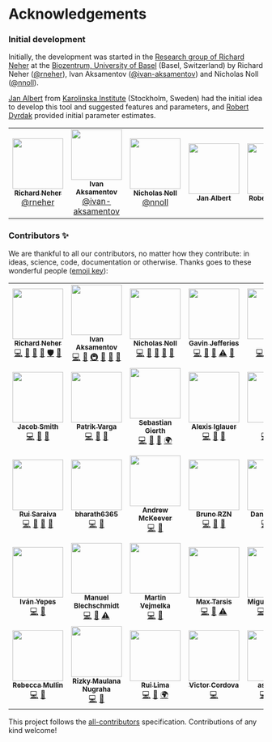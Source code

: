 

<Container>
<Row>
<Col>

<h1 class="h1-default">Acknowledgements</h1>

### Initial development

Initially, the development was started in the [Research group of Richard Neher](https://neherlab.org) at the
[Biozentrum, University of Basel](https://www.biozentrum.unibas.ch/home/) (Basel, Switzerland) by Richard Neher
([@rneher](https://github.com/rneher)), Ivan Aksamentov ([@ivan-aksamentov](https://github.com/ivan-aksamentov)) and
Nicholas Noll ([@nnoll](https://github.com/nnoll)).

[Jan Albert](https://ki.se/en/mtc/jan-albert-group) from [Karolinska Institute](https://ki.se/en) (Stockholm, Sweden)
had the initial idea to develop this tool and suggested features and parameters, and
[Robert Dyrdak](https://staff.ki.se/people/robdyr) provided initial parameter estimates.

<table class="team-table">
<tr>
<td align="center">
<a href="https://neherlab.org/">
<img src="https://avatars3.githubusercontent.com/u/8379168?v=4" width="100px;" alt="" />
<br />
<sub><b>Richard Neher</b></sub>
<br />
<sub><a href="https://github.com/rneher">@rneher</a></sub>
</a>
</td>

<td align="center">
  <a href="https://github.com/ivan-aksamentov">
    <img src="https://avatars0.githubusercontent.com/u/9403403?v=4" width="100px;" alt="" />
    <br />
    <sub>
      <b>Ivan Aksamentov</b>
    </sub>
    <br />
    <sub>
      <a href="https://github.com/ivan-aksamentov">@ivan-aksamentov</a>
    </sub>
  </a>
</td>

<td align="center">
  <a href="https://neherlab.org/nicholas-noll.html">
    <img src="https://avatars3.githubusercontent.com/u/29447707?v=4" width="100px;" alt="" />
    <br />
    <sub>
      <b>Nicholas Noll</b>
    </sub>
    <br />
    <sub>
      <a href="https://github.com/nnoll">@nnoll</a>
    </sub>
  </a>
</td>

<td align="center">
  <a href="https://ki.se/en/mtc/jan-albert-group">
    <img
      src="https://user-images.githubusercontent.com/9403403/77488039-5ca6a000-6e34-11ea-999a-9a1d1783e3da.jpg"
      width="100px;"
      alt=""
    />
    <br />
    <sub>
      <b>Jan Albert</b>
    </sub>
    <br />
    <sub>
      <a href=""> </a>
    </sub>
  </a>
</td>

<td align="center">
  <a href="https://staff.ki.se/people/robdyr">
    <img
      src="https://user-images.githubusercontent.com/9403403/77488041-5dd7cd00-6e34-11ea-996c-1482ee0cc669.jpg"
      width="100px;"
      alt=""
    />
    <br />
    <sub>
      <b>Robert Dyrdak</b>
    </sub>
    <br />
    <sub>
      <a href=""> </a>
    </sub>
  </a>
</td>

</tr>
</table>

### Contributors ✨

We are thankful to all our contributors, no matter how they contribute: in ideas, science, code, documentation or
otherwise. Thanks goes to these wonderful people ([emoji key](https://allcontributors.org/docs/en/emoji-key)):

<!-- ALL-CONTRIBUTORS-LIST:START - Do not remove or modify this section -->
<!-- prettier-ignore-start -->
<!-- markdownlint-disable -->
<table>
  <tr>
    <td align="center"><a href="http://neherlab.org"><img src="https://avatars3.githubusercontent.com/u/8379168?v=4" width="100px;" alt=""/><br /><sub><b>Richard Neher</b></sub></a><br /><a href="https://github.com/neherlab/covid19_scenarios/commits?author=rneher" title="Code">💻</a> <a href="https://github.com/neherlab/covid19_scenarios/commits?author=rneher" title="Documentation">📖</a> <a href="#data-rneher" title="Data">🔣</a> <a href="#maintenance-rneher" title="Maintenance">🚧</a> <a href="#security-rneher" title="Security">🛡️</a> <a href="https://github.com/neherlab/covid19_scenarios/pulls?q=is%3Apr+reviewed-by%3Arneher" title="Reviewed Pull Requests">👀</a></td>
    <td align="center"><a href="https://github.com/ivan-aksamentov"><img src="https://avatars0.githubusercontent.com/u/9403403?v=4" width="100px;" alt=""/><br /><sub><b>Ivan Aksamentov</b></sub></a><br /><a href="https://github.com/neherlab/covid19_scenarios/commits?author=ivan-aksamentov" title="Code">💻</a> <a href="https://github.com/neherlab/covid19_scenarios/commits?author=ivan-aksamentov" title="Documentation">📖</a> <a href="#infra-ivan-aksamentov" title="Infrastructure (Hosting, Build-Tools, etc)">🚇</a> <a href="#maintenance-ivan-aksamentov" title="Maintenance">🚧</a> <a href="#question-ivan-aksamentov" title="Answering Questions">💬</a> <a href="https://github.com/neherlab/covid19_scenarios/pulls?q=is%3Apr+reviewed-by%3Aivan-aksamentov" title="Reviewed Pull Requests">👀</a></td>
    <td align="center"><a href="https://github.com/nnoll"><img src="https://avatars3.githubusercontent.com/u/29447707?v=4" width="100px;" alt=""/><br /><sub><b>Nicholas Noll</b></sub></a><br /><a href="https://github.com/neherlab/covid19_scenarios/commits?author=nnoll" title="Code">💻</a> <a href="https://github.com/neherlab/covid19_scenarios/commits?author=nnoll" title="Documentation">📖</a> <a href="#data-nnoll" title="Data">🔣</a> <a href="#maintenance-nnoll" title="Maintenance">🚧</a> <a href="https://github.com/neherlab/covid19_scenarios/pulls?q=is%3Apr+reviewed-by%3Annoll" title="Reviewed Pull Requests">👀</a></td>
    <td align="center"><a href="https://github.com/gj262"><img src="https://avatars0.githubusercontent.com/u/6854428?v=4" width="100px;" alt=""/><br /><sub><b>Gavin Jefferies</b></sub></a><br /><a href="https://github.com/neherlab/covid19_scenarios/commits?author=gj262" title="Code">💻</a> <a href="https://github.com/neherlab/covid19_scenarios/commits?author=gj262" title="Documentation">📖</a> <a href="#data-gj262" title="Data">🔣</a> <a href="https://github.com/neherlab/covid19_scenarios/commits?author=gj262" title="Tests">⚠️</a> <a href="https://github.com/neherlab/covid19_scenarios/pulls?q=is%3Apr+reviewed-by%3Agj262" title="Reviewed Pull Requests">👀</a></td>
    <td align="center"><a href="https://github.com/abrie"><img src="https://avatars3.githubusercontent.com/u/1462268?v=4" width="100px;" alt=""/><br /><sub><b>abrie</b></sub></a><br /><a href="https://github.com/neherlab/covid19_scenarios/commits?author=abrie" title="Code">💻</a> <a href="https://github.com/neherlab/covid19_scenarios/commits?author=abrie" title="Documentation">📖</a> <a href="https://github.com/neherlab/covid19_scenarios/commits?author=abrie" title="Tests">⚠️</a> <a href="https://github.com/neherlab/covid19_scenarios/pulls?q=is%3Apr+reviewed-by%3Aabrie" title="Reviewed Pull Requests">👀</a></td>
    <td align="center"><a href="https://github.com/btoo"><img src="https://avatars3.githubusercontent.com/u/8883465?v=4" width="100px;" alt=""/><br /><sub><b>btoo</b></sub></a><br /><a href="https://github.com/neherlab/covid19_scenarios/commits?author=btoo" title="Code">💻</a> <a href="https://github.com/neherlab/covid19_scenarios/commits?author=btoo" title="Documentation">📖</a> <a href="#maintenance-btoo" title="Maintenance">🚧</a></td>
    <td align="center"><a href="https://www.linkedin.com/in/rcbevans"><img src="https://avatars0.githubusercontent.com/u/2041260?v=4" width="100px;" alt=""/><br /><sub><b>Rich Evans</b></sub></a><br /><a href="https://github.com/neherlab/covid19_scenarios/commits?author=rcbevans" title="Code">💻</a> <a href="https://github.com/neherlab/covid19_scenarios/commits?author=rcbevans" title="Documentation">📖</a></td>
  </tr>
  <tr>
    <td align="center"><a href="https://jacobsmith.me"><img src="https://avatars3.githubusercontent.com/u/18077531?v=4" width="100px;" alt=""/><br /><sub><b>Jacob Smith</b></sub></a><br /><a href="https://github.com/neherlab/covid19_scenarios/commits?author=jsmith" title="Code">💻</a> <a href="#question-jsmith" title="Answering Questions">💬</a> <a href="https://github.com/neherlab/covid19_scenarios/pulls?q=is%3Apr+reviewed-by%3Ajsmith" title="Reviewed Pull Requests">👀</a></td>
    <td align="center"><a href="http://patrikvarga.blogspot.com"><img src="https://avatars0.githubusercontent.com/u/2910243?v=4" width="100px;" alt=""/><br /><sub><b>Patrik Varga</b></sub></a><br /><a href="https://github.com/neherlab/covid19_scenarios/commits?author=patrikvarga" title="Code">💻</a> <a href="#maintenance-patrikvarga" title="Maintenance">🚧</a> <a href="#question-patrikvarga" title="Answering Questions">💬</a></td>
    <td align="center"><a href="https://www.xima.de"><img src="https://avatars1.githubusercontent.com/u/7585164?v=4" width="100px;" alt=""/><br /><sub><b>Sebastian Gierth</b></sub></a><br /><a href="https://github.com/neherlab/covid19_scenarios/commits?author=FireLizard" title="Code">💻</a> <a href="#question-FireLizard" title="Answering Questions">💬</a> <a href="https://github.com/neherlab/covid19_scenarios/pulls?q=is%3Apr+reviewed-by%3AFireLizard" title="Reviewed Pull Requests">👀</a> <a href="#translation-FireLizard" title="Translation">🌍</a></td>
    <td align="center"><a href="https://github.com/ax42"><img src="https://avatars0.githubusercontent.com/u/1254869?v=4" width="100px;" alt=""/><br /><sub><b>Alexis Iglauer</b></sub></a><br /><a href="https://github.com/neherlab/covid19_scenarios/commits?author=ax42" title="Code">💻</a> <a href="#data-ax42" title="Data">🔣</a> <a href="#maintenance-ax42" title="Maintenance">🚧</a></td>
    <td align="center"><a href="https://github.com/Joluma"><img src="https://avatars0.githubusercontent.com/u/6505742?v=4" width="100px;" alt=""/><br /><sub><b>Joël</b></sub></a><br /><a href="https://github.com/neherlab/covid19_scenarios/commits?author=Joluma" title="Code">💻</a> <a href="#question-Joluma" title="Answering Questions">💬</a> <a href="#maintenance-Joluma" title="Maintenance">🚧</a></td>
    <td align="center"><a href="https://medium.com/@adostes"><img src="https://avatars1.githubusercontent.com/u/7407917?v=4" width="100px;" alt=""/><br /><sub><b>Arnaud</b></sub></a><br /><a href="https://github.com/neherlab/covid19_scenarios/commits?author=arnaudNYC" title="Code">💻</a> <a href="https://github.com/neherlab/covid19_scenarios/pulls?q=is%3Apr+reviewed-by%3AarnaudNYC" title="Reviewed Pull Requests">👀</a></td>
    <td align="center"><a href="https://github.com/hannesgr"><img src="https://avatars2.githubusercontent.com/u/18686736?v=4" width="100px;" alt=""/><br /><sub><b>Hannes Granström</b></sub></a><br /><a href="https://github.com/neherlab/covid19_scenarios/commits?author=hannesgr" title="Code">💻</a> <a href="#question-hannesgr" title="Answering Questions">💬</a> <a href="#translation-hannesgr" title="Translation">🌍</a></td>
  </tr>
  <tr>
    <td align="center"><a href="https://ruisaraiva.com"><img src="https://avatars2.githubusercontent.com/u/7356098?v=4" width="100px;" alt=""/><br /><sub><b>Rui Saraiva</b></sub></a><br /><a href="https://github.com/neherlab/covid19_scenarios/commits?author=ruisaraiva19" title="Code">💻</a> <a href="https://github.com/neherlab/covid19_scenarios/commits?author=ruisaraiva19" title="Documentation">📖</a> <a href="#question-ruisaraiva19" title="Answering Questions">💬</a> <a href="#maintenance-ruisaraiva19" title="Maintenance">🚧</a></td>
    <td align="center"><a href="https://github.com/bharath6365"><img src="https://avatars3.githubusercontent.com/u/12910216?v=4" width="100px;" alt=""/><br /><sub><b>bharath6365</b></sub></a><br /><a href="https://github.com/neherlab/covid19_scenarios/commits?author=bharath6365" title="Code">💻</a> <a href="#question-bharath6365" title="Answering Questions">💬</a></td>
    <td align="center"><a href="https://github.com/keevcodes"><img src="https://avatars1.githubusercontent.com/u/17259420?v=4" width="100px;" alt=""/><br /><sub><b>Andrew McKeever</b></sub></a><br /><a href="https://github.com/neherlab/covid19_scenarios/commits?author=keevcodes" title="Code">💻</a> <a href="#question-keevcodes" title="Answering Questions">💬</a></td>
    <td align="center"><a href="https://github.com/brunorzn"><img src="https://avatars1.githubusercontent.com/u/18266054?v=4" width="100px;" alt=""/><br /><sub><b>Bruno RZN</b></sub></a><br /><a href="https://github.com/neherlab/covid19_scenarios/commits?author=brunorzn" title="Code">💻</a> <a href="#question-brunorzn" title="Answering Questions">💬</a> <a href="https://github.com/neherlab/covid19_scenarios/pulls?q=is%3Apr+reviewed-by%3Abrunorzn" title="Reviewed Pull Requests">👀</a></td>
    <td align="center"><a href="http://dsepler.com"><img src="https://avatars1.githubusercontent.com/u/3710083?v=4" width="100px;" alt=""/><br /><sub><b>Danny Sepler</b></sub></a><br /><a href="https://github.com/neherlab/covid19_scenarios/commits?author=dannysepler" title="Code">💻</a> <a href="#question-dannysepler" title="Answering Questions">💬</a> <a href="https://github.com/neherlab/covid19_scenarios/pulls?q=is%3Apr+reviewed-by%3Adannysepler" title="Reviewed Pull Requests">👀</a></td>
    <td align="center"><a href="https://emmanuel16cr.web.app"><img src="https://avatars3.githubusercontent.com/u/5572221?v=4" width="100px;" alt=""/><br /><sub><b>Emmanuel Murillo Sánchez</b></sub></a><br /><a href="https://github.com/neherlab/covid19_scenarios/commits?author=emmurillo" title="Code">💻</a> <a href="#question-emmurillo" title="Answering Questions">💬</a> <a href="#translation-emmurillo" title="Translation">🌍</a></td>
    <td align="center"><a href="https://github.com/kibertoad"><img src="https://avatars3.githubusercontent.com/u/1847934?v=4" width="100px;" alt=""/><br /><sub><b>Igor Savin</b></sub></a><br /><a href="https://github.com/neherlab/covid19_scenarios/commits?author=kibertoad" title="Code">💻</a> <a href="#question-kibertoad" title="Answering Questions">💬</a> <a href="https://github.com/neherlab/covid19_scenarios/pulls?q=is%3Apr+reviewed-by%3Akibertoad" title="Reviewed Pull Requests">👀</a></td>
  </tr>
  <tr>
    <td align="center"><a href="https://github.com/ivnnv"><img src="https://avatars0.githubusercontent.com/u/23552631?v=4" width="100px;" alt=""/><br /><sub><b>Iván Yepes</b></sub></a><br /><a href="https://github.com/neherlab/covid19_scenarios/commits?author=ivnnv" title="Code">💻</a> <a href="#question-ivnnv" title="Answering Questions">💬</a></td>
    <td align="center"><a href="http://www.manuel-blechschmidt.de"><img src="https://avatars3.githubusercontent.com/u/457641?v=4" width="100px;" alt=""/><br /><sub><b>Manuel Blechschmidt</b></sub></a><br /><a href="https://github.com/neherlab/covid19_scenarios/commits?author=ManuelB" title="Code">💻</a> <a href="#question-ManuelB" title="Answering Questions">💬</a> <a href="https://github.com/neherlab/covid19_scenarios/commits?author=ManuelB" title="Tests">⚠️</a></td>
    <td align="center"><a href="https://github.com/vejmelkam"><img src="https://avatars0.githubusercontent.com/u/1494839?v=4" width="100px;" alt=""/><br /><sub><b>Martin Vejmelka</b></sub></a><br /><a href="https://github.com/neherlab/covid19_scenarios/commits?author=vejmelkam" title="Code">💻</a> <a href="#question-vejmelkam" title="Answering Questions">💬</a></td>
    <td align="center"><a href="https://github.com/maktarsis"><img src="https://avatars1.githubusercontent.com/u/21989873?v=4" width="100px;" alt=""/><br /><sub><b>Max Tarsis</b></sub></a><br /><a href="https://github.com/neherlab/covid19_scenarios/commits?author=maktarsis" title="Code">💻</a> <a href="#question-maktarsis" title="Answering Questions">💬</a> <a href="https://github.com/neherlab/covid19_scenarios/commits?author=maktarsis" title="Tests">⚠️</a></td>
    <td align="center"><a href="http://miguel.tech"><img src="https://avatars3.githubusercontent.com/u/5948929?v=4" width="100px;" alt=""/><br /><sub><b>Miguel Serrano</b></sub></a><br /><a href="https://github.com/neherlab/covid19_scenarios/commits?author=mserranom" title="Code">💻</a> <a href="#question-mserranom" title="Answering Questions">💬</a> <a href="https://github.com/neherlab/covid19_scenarios/commits?author=mserranom" title="Documentation">📖</a> <a href="#maintenance-mserranom" title="Maintenance">🚧</a></td>
    <td align="center"><a href="http://www.bacondarwin.com"><img src="https://avatars0.githubusercontent.com/u/15655?v=4" width="100px;" alt=""/><br /><sub><b>Pete Bacon Darwin</b></sub></a><br /><a href="https://github.com/neherlab/covid19_scenarios/commits?author=petebacondarwin" title="Code">💻</a> <a href="#question-petebacondarwin" title="Answering Questions">💬</a></td>
    <td align="center"><a href="https://github.com/rsharvill"><img src="https://avatars1.githubusercontent.com/u/26191606?v=4" width="100px;" alt=""/><br /><sub><b>Rachel Harvill</b></sub></a><br /><a href="https://github.com/neherlab/covid19_scenarios/commits?author=rsharvill" title="Code">💻</a> <a href="#question-rsharvill" title="Answering Questions">💬</a> <a href="https://github.com/neherlab/covid19_scenarios/commits?author=rsharvill" title="Documentation">📖</a></td>
  </tr>
  <tr>
    <td align="center"><a href="https://github.com/rebmullin"><img src="https://avatars2.githubusercontent.com/u/1986001?v=4" width="100px;" alt=""/><br /><sub><b>Rebecca Mullin</b></sub></a><br /><a href="https://github.com/neherlab/covid19_scenarios/commits?author=rebmullin" title="Code">💻</a> <a href="#question-rebmullin" title="Answering Questions">💬</a></td>
    <td align="center"><a href="https://github.com/lucernae"><img src="https://avatars2.githubusercontent.com/u/831865?v=4" width="100px;" alt=""/><br /><sub><b>Rizky Maulana Nugraha</b></sub></a><br /><a href="https://github.com/neherlab/covid19_scenarios/commits?author=lucernae" title="Code">💻</a> <a href="#maintenance-lucernae" title="Maintenance">🚧</a></td>
    <td align="center"><a href="https://github.com/rapzo"><img src="https://avatars2.githubusercontent.com/u/147788?v=4" width="100px;" alt=""/><br /><sub><b>Rui Lima</b></sub></a><br /><a href="https://github.com/neherlab/covid19_scenarios/commits?author=rapzo" title="Code">💻</a> <a href="#question-rapzo" title="Answering Questions">💬</a> <a href="#translation-rapzo" title="Translation">🌍</a></td>
    <td align="center"><a href="https://github.com/victor-cordova"><img src="https://avatars0.githubusercontent.com/u/18427801?v=4" width="100px;" alt=""/><br /><sub><b>Victor Cordova</b></sub></a><br /><a href="https://github.com/neherlab/covid19_scenarios/commits?author=victor-cordova" title="Code">💻</a></td>
    <td align="center"><a href="https://github.com/aschelch"><img src="https://avatars3.githubusercontent.com/u/2005559?v=4" width="100px;" alt=""/><br /><sub><b>aschelch</b></sub></a><br /><a href="https://github.com/neherlab/covid19_scenarios/commits?author=aschelch" title="Code">💻</a> <a href="#question-aschelch" title="Answering Questions">💬</a> <a href="#translation-aschelch" title="Translation">🌍</a></td>
    <td align="center"><a href="http://joaopn.github.io"><img src="https://avatars1.githubusercontent.com/u/6084685?v=4" width="100px;" alt=""/><br /><sub><b>joaopn</b></sub></a><br /><a href="https://github.com/neherlab/covid19_scenarios/commits?author=joaopn" title="Code">💻</a> <a href="#translation-joaopn" title="Translation">🌍</a></td>
    <td align="center"><a href="https://stocksinplay.com"><img src="https://avatars0.githubusercontent.com/u/2551341?v=4" width="100px;" alt=""/><br /><sub><b>nono</b></sub></a><br /><a href="https://github.com/neherlab/covid19_scenarios/commits?author=nonotest" title="Code">💻</a> <a href="#question-nonotest" title="Answering Questions">💬</a> <a href="#translation-nonotest" title="Translation">🌍</a></td>
  </tr>
</table>

<!-- markdownlint-enable -->
<!-- prettier-ignore-end -->

<!-- ALL-CONTRIBUTORS-LIST:END -->

This project follows the [all-contributors](https://github.com/all-contributors/all-contributors) specification.
Contributions of any kind welcome!

</Col>
</Row>
</Container>
